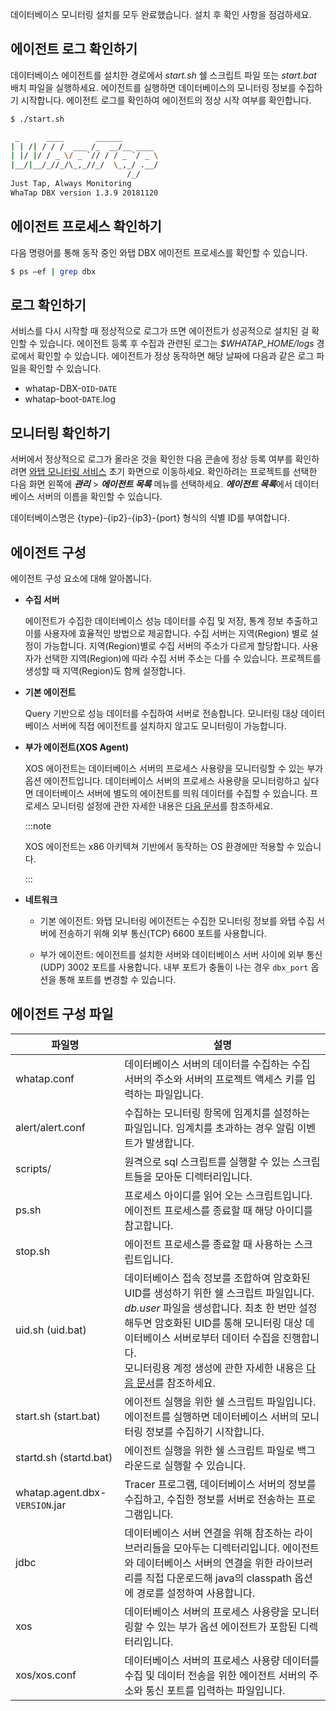 데이터베이스 모니터링 설치를 모두 완료했습니다. 설치 후 확인 사항을 점검하세요.

## 에이전트 로그 확인하기

데이터베이스 에이전트를 설치한 경로에서 *start.sh* 쉘 스크립트 파일 또는 *start.bat* 배치 파일을 실행하세요. 에이전트를 실행하면 데이터베이스의 모니터링 정보를 수집하기 시작합니다. 에이전트 로그를 확인하여 에이전트의 정상 시작 여부를 확인합니다.

```bash title='start.sh'
$ ./start.sh

 _      ____       ______
| | /| / / /  ___ /_  __/__ ____
| |/ |/ / _ \/ _ `// / / _ `/ _ \
|__/|__/_//_/\_,_//_/  \_,_/ .__/
                          /_/
Just Tap, Always Monitoring
WhaTap DBX version 1.3.9 20181120
```

## 에이전트 프로세스 확인하기

다음 명령어를 통해 동작 중인 와탭 DBX 에이전트 프로세스를 확인할 수 있습니다.

```bash title='SH'
$ ps –ef | grep dbx
```

## 로그 확인하기

서비스를 다시 시작할 때 정상적으로 로그가 뜨면 에이전트가 성공적으로 설치된 걸 확인할 수 있습니다. 에이전트 등록 후 수집과 관련된 로그는 *$WHATAP_HOME/logs* 경로에서 확인할 수 있습니다. 에이전트가 정상 동작하면 해당 날짜에 다음과 같은 로그 파일을 확인할 수 있습니다.

* whatap-DBX-`OID`-`DATE`
* whatap-boot-`DATE`.log

## 모니터링 확인하기

서버에서 정상적으로 로그가 올라온 것을 확인한 다음 콘솔에 정상 등록 여부를 확인하려면 [와탭 모니터링 서비스](https://service.whatap.io) 초기 화면으로 이동하세요. 확인하려는 프로젝트를 선택한 다음 화면 왼쪽에 ***관리*** > ***에이전트 목록*** 메뉴를 선택하세요. ***에이전트 목록***에서 데이터베이스 서버의 이름을 확인할 수 있습니다.

<ImgLang img='db-check-monitoring-agent-lists.png' desc='데이터베이스 에이전트 목록' />

데이터베이스명은 {type}-{ip2}-{ip3}-{port} 형식의 식별 ID를 부여합니다.

## 에이전트 구성

에이전트 구성 요소에 대해 알아봅니다.

<ImgLang img='agent-architecture.png' desc='에이전트 구성도' />

* **수집 서버**

  에이전트가 수집한 데이터베이스 성능 데이터를 수집 및 저장, 통계 정보 추출하고 이를 사용자에 효율적인 방법으로 제공합니다. 수집 서버는 지역(Region) 별로 설정이 가능합니다. 지역(Region)별로 수집 서버의 주소가 다르게 할당합니다. 사용자가 선택한 지역(Region)에 따라 수집 서버 주소는 다를 수 있습니다. 프로젝트를 생성할 때 지역(Region)도 함께 설정합니다.

* **기본 에이전트**
  
  Query 기반으로 성능 데이터를 수집하여 서버로 전송합니다. 모니터링 대상 데이터베이스 서버에 직접 에이전트를 설치하지 않고도 모니터링이 가능합니다.

* **부가 에이전트(XOS Agent)**
  
   <ImgLang img='agent-xos-architecture.png' desc='부가 에이전트 구성도(XOS Agent)' />

  XOS 에이전트는 데이터베이스 서버의 프로세스 사용량을 모니터링할 수 있는 부가 옵션 에이전트입니다. 데이터베이스 서버의 프로세스 사용량을 모니터링하고 싶다면 데이터베이스 서버에 별도의 에이전트를 띄워 데이터를 수집할 수 있습니다. 프로세스 모니터링 설정에 관한 자세한 내용은 [다음 문서](agent-manage)를 참조하세요.

  :::note

  XOS 에이전트는 x86 아키텍쳐 기반에서 동작하는 OS 환경에만 적용할 수 있습니다.

  :::

* **네트워크**

  * 기본 에이전트: 와탭 모니터링 에이전트는 수집한 모니터링 정보를 와탭 수집 서버에 전송하기 위해 외부 통신(TCP) 6600 포트를 사용합니다.
  
  * 부가 에이전트: 에이전트를 설치한 서버와 데이터베이스 서버 사이에 외부 통신(UDP) 3002 포트를 사용합니다. 내부 포트가 충돌이 나는 경우 `dbx_port` 옵션을 통해 포트를 변경할 수 있습니다.

## 에이전트 구성 파일

| 파일명	| 설명 |
| -- | ---|
| whatap.conf | 데이터베이스 서버의 데이터를 수집하는 수집 서버의 주소와 서버의 프로젝트 액세스 키를 입력하는 파일입니다. |
| alert/alert.conf | 수집하는 모니터링 항목에 임계치를 설정하는 파일입니다. 임계치를 초과하는 경우 알림 이벤트가 발생합니다. |
| scripts/ | 원격으로 sql 스크립트를 실행할 수 있는 스크립트들을 모아둔 디렉터리입니다. |
| ps.sh | 프로세스 아이디를 읽어 오는 스크립트입니다. 에이전트 프로세스를 종료할 때 해당 아이디를 참고합니다. |
| stop.sh | 에이전트 프로세스를 종료할 때 사용하는 스크립트입니다. |
| uid.sh (uid.bat) | 데이터베이스 접속 정보를 조합하여 암호화된 UID를 생성하기 위한 쉘 스크립트 파일입니다. *db.user* 파일을 생성합니다. 최초 한 번만 설정해두면 암호화된 UID를 통해 모니터링 대상 데이터베이스 서버로부터 데이터 수집을 진행합니다.<br/>모니터링용 계정 생성에 관한 자세한 내용은 [다음 문서](install-agent#uid)를 참조하세요.|
| start.sh (start.bat) | 에이전트 실행을 위한 쉘 스크립트 파일입니다. 에이전트를 실행하면 데이터베이스 서버의 모니터링 정보를 수집하기 시작합니다. |
| startd.sh (startd.bat) | 에이전트 실행을 위한 쉘 스크립트 파일로 백그라운드로 실행할 수 있습니다. |
| whatap.agent.dbx-`VERSION`.jar | Tracer 프로그램, 데이터베이스 서버의 정보를 수집하고, 수집한 정보를 서버로 전송하는 프로그램입니다. |
| jdbc | 데이터베이스 서버 연결을 위해 참조하는 라이브러리들을 모아두는 디렉터리입니다. 에이전트와 데이터베이스 서버의 연결을 위한 라이브러리를 직접 다운로드해 java의 classpath 옵션에 경로를 설정하여 사용합니다. |
| xos | 데이터베이스 서버의 프로세스 사용량을 모니터링할 수 있는 부가 옵션 에이전트가 포함된 디렉터리입니다. |
| xos/xos.conf | 데이터베이스 서버의 프로세스 사용량 데이터를 수집 및 데이터 전송을 위한 에이전트 서버의 주소와 통신 포트를 입력하는 파일입니다. |